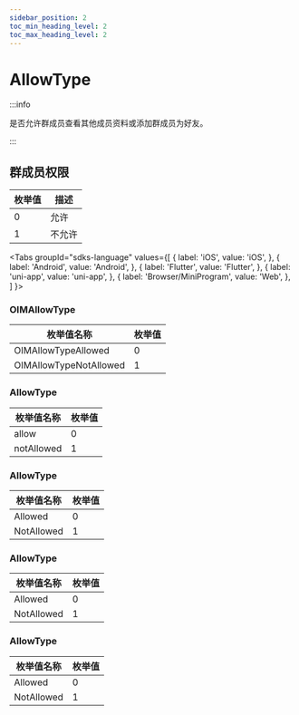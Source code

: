 ```yaml
---
sidebar_position: 2
toc_min_heading_level: 2
toc_max_heading_level: 2
---
```


# AllowType

:::info

是否允许群成员查看其他成员资料或添加群成员为好友。

:::

## 群成员权限

| 枚举值 | 描述   |
| ------ | ------ |
| 0      | 允许   |
| 1      | 不允许 |

<Tabs
groupId="sdks-language"
values={[
{ label: 'iOS', value: 'iOS', },
{ label: 'Android', value: 'Android', },
{ label: 'Flutter', value: 'Flutter', },
{ label: 'uni-app', value: 'uni-app', },
{ label: 'Browser/MiniProgram', value: 'Web', },
]
}>

<TabItem value="iOS">

### OIMAllowType

| 枚举值名称 | 枚举值 |
| ---------- | ------ |
| OIMAllowTypeAllowed    | 0      |
| OIMAllowTypeNotAllowed | 1      |

</TabItem>

<TabItem value="Flutter">

### AllowType

| 枚举值名称 | 枚举值 |
| ---------- | ------ |
| allow    | 0      |
| notAllowed | 1      |

</TabItem>

<TabItem value="Web">

### AllowType

| 枚举值名称 | 枚举值 |
| ---------- | ------ |
| Allowed    | 0      |
| NotAllowed | 1      |

</TabItem>
<TabItem value="Android">

### AllowType

| 枚举值名称 | 枚举值 |
| ---------- | ------ |
| Allowed    | 0      |
| NotAllowed | 1      |

</TabItem>

<TabItem value="uni-app">

### AllowType

| 枚举值名称 | 枚举值 |
| ---------- | ------ |
| Allowed    | 0      |
| NotAllowed | 1      |

</TabItem>

</Tabs>
